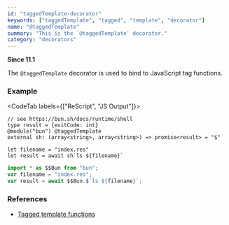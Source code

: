 ```yaml
---
id: "taggedTemplate-decorator"
keywords: ["taggedTemplate", "tagged", "template", "decorator"]
name: "@taggedTemplate"
summary: "This is the `@taggedTemplate` decorator."
category: "decorators"
---
```

**Since 11.1**

The `@taggedTemplate` decorator is used to bind to JavaScript tag functions.

### Example

<CodeTab labels={["ReScript", "JS Output"]}>

```res example
// see https://bun.sh/docs/runtime/shell
type result = {exitCode: int}
@module("bun") @taggedTemplate
external sh: (array<string>, array<string>) => promise<result> = "$"

let filename = "index.res"
let result = await sh`ls ${filename}`
```

```js 
import * as $$Bun from "bun";
var filename = "index.res";
var result = await $$Bun.$`ls ${filename}`;
```

</CodeTab>

### References

* [Tagged template functions](/docs/manual/latest/bind-to-js-function#tagged_template-functions)